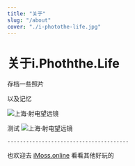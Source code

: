 ```yaml
---
title: "关于"
slug: "/about"
cover: "./i-photothe-life.jpg"
---
```


# 关于i.Phoththe.Life

存档一些照片

以及记忆


![上海·射电望远镜](./i-photothe-life.jpg)

测试
![上海·射电望远镜](http://s5dx8h0rq.bkt.clouddn.com/i-photothe-life.jpg)



    ---------------------------------------


也欢迎去 [iMoss.online](https://imoss.online "iMoss.online") 看看其他好玩的


